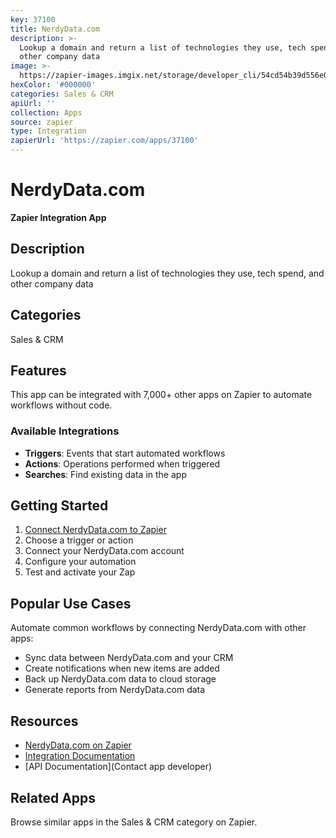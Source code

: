 ```yaml
---
key: 37100
title: NerdyData.com
description: >-
  Lookup a domain and return a list of technologies they use, tech spend, and
  other company data
image: >-
  https://zapier-images.imgix.net/storage/developer_cli/54cd54b39d556e0317653c364845d742_2.png?auto=format%2Ccompress&ixlib=python-3.0.0&q=50
hexColor: '#000000'
categories: Sales & CRM
apiUrl: ''
collection: Apps
source: zapier
type: Integration
zapierUrl: 'https://zapier.com/apps/37100'
---
```

# NerdyData.com

**Zapier Integration App**

## Description

Lookup a domain and return a list of technologies they use, tech spend, and other company data

## Categories

Sales & CRM

## Features

This app can be integrated with 7,000+ other apps on Zapier to automate workflows without code.

### Available Integrations

- **Triggers**: Events that start automated workflows
- **Actions**: Operations performed when triggered
- **Searches**: Find existing data in the app

## Getting Started

1. [Connect NerdyData.com to Zapier](https://zapier.com/apps/37100)
2. Choose a trigger or action
3. Connect your NerdyData.com account
4. Configure your automation
5. Test and activate your Zap

## Popular Use Cases

Automate common workflows by connecting NerdyData.com with other apps:

- Sync data between NerdyData.com and your CRM
- Create notifications when new items are added
- Back up NerdyData.com data to cloud storage
- Generate reports from NerdyData.com data

## Resources

- [NerdyData.com on Zapier](https://zapier.com/apps/37100)
- [Integration Documentation](https://zapier.com/apps/37100/integrations)
- [API Documentation](Contact app developer)

## Related Apps

Browse similar apps in the Sales & CRM category on Zapier.
